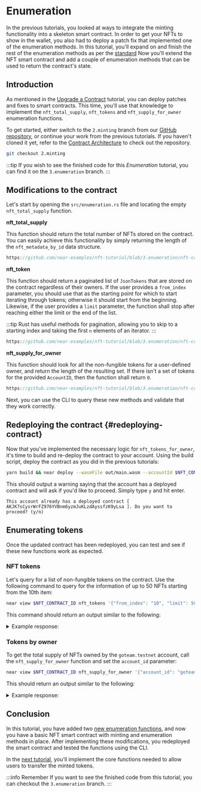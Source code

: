 # Enumeration

In the previous tutorials, you looked at ways to integrate the minting functionality into a skeleton smart contract. In order to get your NFTs to show in the wallet, you also had to deploy a patch fix that implemented one of the enumeration methods. In this tutorial, you'll expand on and finish the rest of the enumeration methods as per the [standard](https://nomicon.io/Standards/NonFungibleToken/Enumeration.html)
Now you'll extend the NFT smart contract and add a couple of enumeration methods that can be used to return the contract's state.

## Introduction

As mentioned in the [Upgrade a Contract](/docs/tutorials/contracts/nfts/upgrade-contract/) tutorial, you can deploy patches and fixes to smart contracts. This time, you'll use that knowledge to implement the `nft_total_supply`, `nft_tokens` and `nft_supply_for_owner` enumeration functions.

To get started, either switch to the `2.minting` branch from our [GitHub repository](https://github.com/near-examples/nft-tutorial/), or continue your work from the previous tutorials.
If you haven't cloned it yet, refer to the [Contract Architecture](/docs/tutorials/contracts/nfts/skeleton#building-the-skeleton) to check out the repository.

```bash
git checkout 2.minting
```

:::tip
If you wish to see the finished code for this _Enumeration_ tutorial, you can find it on the `3.enumeration` branch.
:::

## Modifications to the contract

Let's start by opening the  `src/enumeration.rs` file and locating the empty `nft_total_supply` function. 

**nft_total_supply**

This function should return the total number of NFTs stored on the contract. You can easily achieve this functionality by simply returning the length of the `nft_metadata_by_id` data structure.

```rust reference
https://github.com/near-examples/nft-tutorial/blob/3.enumeration/nft-contract/src/enumeration.rs#L3-L9
```

**nft_token**

This function should return a paginated list of `JsonTokens` that are stored on the contract regardless of their owners.
If the user provides a `from_index` parameter, you should use that as the starting point for which to start iterating through tokens; otherwise it should start from the beginning. Likewise, if the user provides a `limit` parameter, the function shall stop after reaching either the limit or the end of the list.

:::tip
Rust has useful methods for pagination, allowing you to skip to a starting index and taking the first `n` elements of an iterator.
:::

```rust reference
https://github.com/near-examples/nft-tutorial/blob/3.enumeration/nft-contract/src/enumeration.rs#L11-L29
```

**nft_supply_for_owner**

This function should look for all the non-fungible tokens for a user-defined owner, and return the length of the resulting set.
If there isn't a set of tokens for the provided `AccountID`, then the function shall return `0`.

```rust reference
https://github.com/near-examples/nft-tutorial/blob/3.enumeration/nft-contract/src/enumeration.rs#L31-L46
```

Next, you can use the CLI to query these new methods and validate that they work correctly.

## Redeploying the contract {#redeploying-contract}

Now that you've implemented the necessary logic for `nft_tokens_for_owner`, it's time to build and re-deploy the contract to your account. Using the build script, deploy the contract as you did in the previous tutorials:

```bash
yarn build && near deploy --wasmFile out/main.wasm --accountId $NFT_CONTRACT_ID
```

This should output a warning saying that the account has a deployed contract and will ask if you'd like to proceed. Simply type `y` and hit enter.

```
This account already has a deployed contract [ AKJK7sCysrWrFZ976YVBnm6yzmJuKLzdAyssfzK9yLsa ]. Do you want to proceed? (y/n)
```

## Enumerating tokens

Once the updated contract has been redeployed, you can test and see if these new functions work as expected.

### NFT tokens

Let's query for a list of non-fungible tokens on the contract. Use the following command to query for the information of up to 50 NFTs starting from the 10th item:

```bash
near view $NFT_CONTRACT_ID nft_tokens '{"from_index": "10", "limit": 50}'
```

This command should return an output similar to the following:

<details>
<summary>Example response: </summary>
<p>

```json
[]
```

</p>
</details>

### Tokens by owner

To get the total supply of NFTs owned by the `goteam.testnet` account, call the `nft_supply_for_owner` function and set the `account_id` parameter:

```bash
near view $NFT_CONTRACT_ID nft_supply_for_owner '{"account_id": "goteam.testnet"}'
```

This should return an output similar to the following:

<details>
<summary>Example response: </summary>
<p>

```json
0
```

</p>
</details>

## Conclusion

In this tutorial, you have added two [new enumeration functions](/docs/tutorials/contracts/nfts/enumeration#modifications-to-the-contract), and now you have a basic NFT smart contract with minting and enumeration methods in place. After implementing these modifications, you redeployed the smart contract and tested the functions using the CLI.

In the [next tutorial](/docs/tutorials/contracts/nfts/core), you'll implement the core functions needed to allow users to transfer the minted tokens.

:::info Remember
If you want to see the finished code from this tutorial, you can checkout the `3.enumeration` branch. 
:::

<!--
## Bonus track

Have some sort of random NFT displayer frontend
-->
